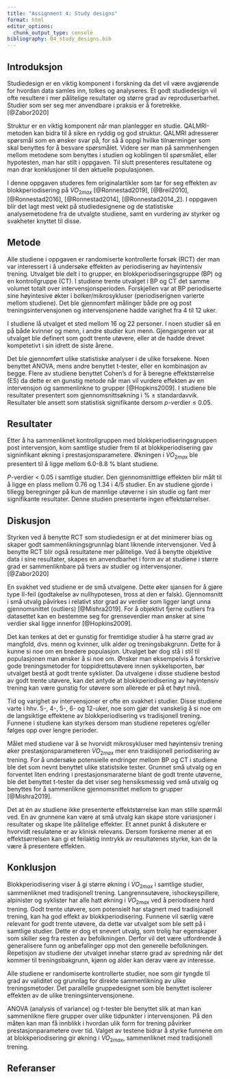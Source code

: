```yaml
---
title: "Assignment 4: Study designs"
format: html
editor_options: 
  chunk_output_type: console
bibliography: 04_study_designs.bib
---
```



## Introduksjon

Studiedesign er en viktig komponent i forskning da det vil være avgjørende for hvordan data samles inn, tolkes og analyseres. Et godt studiedesign vil ofte resultere i mer pålitelige resultater og større grad av reproduserbarhet. Studier som ser seg mer anvendbare i praksis er å foretrekke. [@Zabor2020]

Struktur er en viktig komponent når man planlegger en studie. QALMRI-metoden kan bidra til å sikre en ryddig og god struktur. QALMRI adresserer spørsmål som en ønsker svar på, for så å oppgi hvilke tilnærminger som skal benyttes for å besvare spørsmålet. Videre ser man på sammenhengen mellom metodene som benyttes i studien og koblingen til spørsmålet, eller hypotesten, man har stilt i oppgaven. Til slutt presenteres resultatene og man drar konklusjoner til den aktuelle populasjonen. 

I denne oppgaven studeres fem originalartikler som tar for seg effekten av blokkperiodisering på $\dot{V}O_{2max}$ [@Ronnestad2019], [@Breil2010], [@Ronnestad2016], [@Ronnestad2014], [@Ronnestad2014_2]. I oppgaven blir det lagt mest vekt på studiedesignene og de statistiske analysemetodene fra de utvalgte studiene, samt en vurdering av styrker og svakheter knyttet til disse. 

## Metode

Alle studiene i oppgaven er randomiserte kontrollerte forsøk (RCT) der man var interessert i å undersøke effekten av periodisering av høyintensiv trening. Utvalget ble delt i to grupper, en  blokkperiodiseringsgruppe (BP) og en kontrollgruppe (CT). I studiene trente utvalget i BP og CT det samme volumet totalt over intervensjonsperioden. Forskjellen var at BP periodiserte sine høyintesive økter i bolker/mikrosykluser (periodiserignen varierte mellom studiene). Det ble gjennomført målinger både pre og post treningsintervensjonen og intervensjonene hadde varighet fra 4 til 12 uker.

I studiene lå utvalget et sted mellom 16 og 22 personer. I noen studier så en på både kvinner og menn, i andre studier kun menn. Gjengangeren var at utvalget ble definert som godt trente utøvere, eller at de hadde drevet kompetetivt i sin idrett de siste årene.

Det ble gjennomført ulike statistiske analyser i de ulike forsøkene. Noen benyttet ANOVA, mens andre benyttet t-tester, eller en kombinasjon av begge. Flere av studiene benyttet Cohen's d for å beregne effektstørrelse (ES) da dette er en gunstig metode når man vil vurdere effekten av en intervensjon og sammenlinkne to grupper [@Hopkins2009]. I studiene ble resultater presentert som gjennomsnittsøkning i % $\pm$ standardavvik. Resultater ble ansett som statistisk signifikante dersom *p*-verdier $\leq$ 0.05. 

## Resultater

Etter å ha sammenliknet kontrollgruppen med blokkperiodiseringsgruppen post intervensjon, kom samtlige studier frem til at blokkperiodisering gav signinfikant økning i prestasjonsparametere. Økningen i $\dot{V}O_{2max}$ ble presentert til å ligge mellom 6.0-8.8 % blant studiene. 

*P*-verdier < 0.05 i samtlige studier. Den gjennomsnittlige effekten blir målt til å ligge en plass mellom 0.76 og 1.34 i 4/5 studier. En av studiene gjorde i tillegg beregninger på kun de mannlige utøverne i sin studie og fant mer signifikante resultater. Denne studien presenterte ingen effektstørrelser.  

## Diskusjon


Styrken ved å benytte RCT som studiedesign er at det minimerer bias og skaper godt sammenlikningsgrunnlag blant liknende intervensjoner. Ved å benytte RCT blir også resultatene mer pålitelige. Ved å benytte objektive data i sine resultater, skapes en anvendbarhet i form av at studiene i større grad er sammenliknbare på tvers av studier og intervensjoner. [@Zabor2020]

En svakhet ved studiene er de små utvalgene. Dette øker sjansen for å gjøre type II-feil (godtakelse av nullhypotesen, tross at den er falsk). Gjennomsnitt i små utvalg påvirkes i relativt stor grad av verdier som ligger langt unna gjennomsnittet (outliers) [@Mishra2019]. For å objektivt fjerne outliers fra datasettet kan en bestemme seg for grenseverdier man ønsker at sine verdier skal ligge innenfor [@Hopkins2009].  

Det kan tenkes at det er gunstig for fremtidige studier å ha større grad av mangfold, dvs. menn og kvinner, ulik alder og treningsbakgrunn. Dette for å kunne si noe om en bredere populasjon. Utvalget bør dog stå i stil til populasjonen man ønsker å si noe om. Ønsker man eksempelvis å forskrive gode treningsmetoder for toppidrettsutøvere innen sykkelsporten, bør utvalget bestå at godt trente syklister. Da utvalgene i disse studiene bestod av godt trente utøvere, kan det antyde at blokkperiodisering av høyintensiv trening kan være gunstig for utøvere som allerede er på et høyt nivå. 

Tid og varighet av intervensjoner er ofte en svakhet i studier. Disse studiene varte i hhv. 5-, 4-, 5-, 6- og 12-uker, noe som gjør det vanskelig å si noe om de langsiktige effektene av blokkperiodisering vs tradisjonell trening. Funnene i studiene kan styrkes dersom man studiene repeteres og/eller følges opp over lengre perioder. 

Målet med studiene var å se hvorvidt mikrosykluser med høyintensiv trening øker prestasjonsparameteren $\dot{V}O_{2max}$ mer enn traidisjonell periodisering av trening. For å undersøke potensielle endringer mellom BP og CT i studiene ble det som nevnt benyttet ulike statistsike tester. Grunnet små utvalg og en forventet liten endring i prestasjonsmaraterne blant de godt trente utøverne, ble det benyttet t-tester da det viser seg hensiksmessig ved små utvalg og benyttes for å sammenlikne gjennomsnittet mellom to grupper [@Mishra2019].  

Det at én av studiene ikke presenterte effektstørrelse kan man stille spørmål ved. En av grunnene kan være at små utvalg kan skape store variasjoner i resultater og skape lite pålitelige effekter. Et annet punkt å diskutere er hvorvidt resulatene er av klinisk relevans. Dersom forskerne mener at en effektsørrelsen kan gi et feilaktig inntrykk av resultatenes styrke, kan de la være å presentere effekten. 

## Konklusjon

Blokkperiodisering viser å gi større økning i $\dot{V}O_{2max}$ i samtlige studier, sammenliknet med tradisjonell trening. Langrennsutøvere, ishockeyspillere, alpinister og syklister har alle hatt økning i $\dot{V}O_{2max}$ ved å periodisere hard trening. Godt trente utøvere, som potensielt har stagnert med tradisjonell trening, kan ha god effekt av blokkperiodisering. Funnene vil særlig være relevant for godt trente utøvere, da dette var utvalget som ble sett på i samtlige studier. Dette er dog et snevert utvalg, som trolig har egenskaper som skiller seg fra resten av befolkningen. Derfor vil det være utfordrende å generalisere funn og anbefalinger opp mot den generelle befolkningen. Repetisjon av studiene der utvalget innehar større grad av spredning når det kommer til treningsbakgrunn, kjønn og alder kan derav være av interesse. 

Alle studiene er randomiserte kontrollerte studier, noe som gir tyngde til grad av validitet og grunnlag for direkte sammenlikning av ulike treningsmetoder. Det parallelle gruppedesignet som ble benyttet isolerer effekten av de ulike treningsintervensjonene.  

ANOVA (analysis of variance) og *t*-tester ble benyttet slik at man kan sammenlikne flere grupper over ulike tidpunkter i intervensjonen. På den måten kan man få innblikk i hvordan ulik form for trening påvirker prestasjonparametere over tid. Valget av testene bidrar å styrke funnene om at blokkperiodisering gir økning i $\dot{V}O_{2max}$, sammenliknet med tradisjonell trening. 


## Referanser


